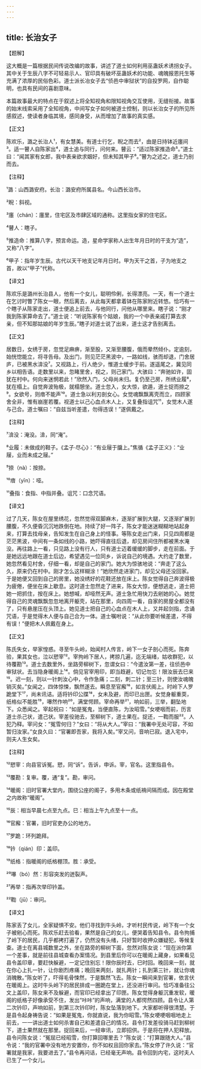 ```yaml
---
---
---
```

title: 长治女子
---




【题解】


这大概是一篇根据民间传说改编的故事，讲述了道士如何利用巫蛊妖术诱拐女子。其中关于生辰八字不可轻易示人、官印具有破坏巫蛊妖术的功能、魂魄报恩托生等充满了浓厚的民俗色彩。道士派长冶女子去“侦邑中审狱状”的自投罗网，自作聪明，也具有民间的喜剧意味。

本篇故事最大的特点在于叙述上将全知视角和限知视角交互使用，无缝衔接。故事的始末线索采用了全知视角，中间写女子如何被道士控制，则以长治女子的所见所感叙述，使读者身临其境，感同身受，从而增加了故事的真实感。


【正文】

陈欢乐，潞之长治人¹，有女慧美。有道士行乞，睨之而去²，由是日持钵近廛间³。适一瞽人自陈家出⁴，道士追与同行，问何来。瞽云：“适过陈家推造命⁵。”道士曰：“闻其家有女郎，我中表亲欲求姻好，但未知其甲子⁶。”瞽为之述之，道士乃别而去。

【注释】


¹潞：山西潞安府。长治：潞安府所属县名。今山西长治市。

²睨：斜视。

³廛（chán）：廛里，住宅区及市肆区域的通称。这里指女家的住宅区。

⁴瞽人：瞎子。

⁵推造命：推算八字，预言命运。造，星命学家称人出生年月日时的干支为“造”，又称“八字”。

⁶甲子：指年岁生辰。古代以天干地支记年月日时。甲为天干之首，子为地支之首，故以“甲子”代称。





【译文】


陈欢乐是潞州长治县人，他有一个女儿，聪明伶俐，长得漂亮。一天，有一个道士在乞讨时瞥了陈女一眼，然后离去，从此每天都拿着钵在陈家附近转悠。恰巧有一个瞎子从陈家走出，道士便追上前去，与他同行，问他从哪里来。瞎子说：“刚才我到陈家算命去了。”道士说：“听说陈家有个姑娘，我的一个中表亲戚打算去求亲，但不知那姑娘的年岁生辰。”瞎子对道士说了出来，道士这才告别离去。


【正文】

居数日，女绣于房，忽觉足麻痹，渐至股，又渐至腰腹，俄而晕然倾仆。定逾刻，始恍惚能立，将寻告母。及出门，则见茫茫黑波中，一路如线，骇而却退，门舍居庐，已被黑水渰没⁷。又视路上，行人绝少，惟道士缓步于前。遂遥尾之，冀见同乡以相告语。走数里以来，忽睹里舍，视之，则己家门。大骇曰：“奔驰如许，固犹在村中。何向来迷惘若此！”欣然入门，父母尚未归。复仍至己房，所绣业履⁸，犹在榻上。自觉奔波殆极，就榻憩坐。道士忽入，女大惊，欲遁，道士捉而捺之⁹。女欲号，则瘖不能声¹⁰。道士急以利刃剖女心。女觉魂飘飘离壳而立，四顾家舍全非，惟有崩崖若覆。视道士以己心血点木人上，又复叠指诅咒¹¹，女觉木人遂与己合。道士嘱曰：“自兹当听差遣，勿得违误！”遂佩戴之。

【注释】


⁷渰没：淹没。渰，同“淹”。

⁸业履：未做成的鞋子。《孟子·尽心》：“有业屦于牖上。”焦循《孟子正义》：“业屦，业而未成之屦。”

⁹捺（nà）：按捺。

¹⁰瘖（yīn）：哑。

¹¹叠指：食指、中指并叠。诅咒：口念咒语。





【译文】


过了几天，陈女在屋里绣花，忽然觉得双脚麻木，逐渐扩展到大腿，又逐渐扩展到腰腹，不久便昏沉沉地跌倒在地。持续了好一阵子，陈女才能迷迷糊糊地站起身来，打算去找母亲，告知发生在自己身上的怪事。等陈女走出门来，只见四周都是茫茫黑波，中间有一条如线的小路，她吓得直往后退，却见房间住所都被黑水淹没。再往路上一看，只见路上没有行人，只有道士迈着缓缓的脚步，走在前面。于是她远远地跟在道士后边，希望遇见一位同乡，诉说自己的境遇。大约走了数里，她忽然看见村舍，仔细一看，却是自己的家门。她大为惊骇地说：“奔走了这么久，原来仍在村中。刚才怎么这样糊涂！”她欣然走进家门，却见父母还没回家。于是她便又回到自己的房里，她没绣好的花鞋还放在床上。陈女觉得自己奔波得极为疲倦，便坐在床上歇息。这时道士忽然走了进来，陈女大惊，便想逃走，道士把她一把抓住，按在床上。她想喊，却哑然无声。道士急忙用快刀去剜她的心。她觉得自己的灵魂飘飘忽忽地离开躯壳，站在那里，向四周一看，自家的房屋全都没有了，只有悬崖压在头顶上。她见道士把自己的心血点在木人上，又并起剑指，念诵咒语，于是觉得木人便与自己合为一体。道士嘱咐说：“从此你要听候差遣，不得有误！”便把木人佩戴在身上。


【正文】

陈氏失女，举家惶惑。寻至牛头岭，始闻村人传言，岭下一女子剖心而死。陈奔验，果其女也，泣以愬宰¹²。宰拘岭下居人，拷掠几遍，迄无端绪，姑收群犯，以待覆勘¹³。道士去数里外，坐路旁柳树下，忽谓女曰：“今遣汝第一差，往侦邑中审狱状。去当隐身暖阁上¹⁴。倘见官宰用印，即当趋避，切记勿忘！限汝辰去巳来¹⁵。迟一刻，则以一针刺汝心中，令作急痛；二刻，刺二针；至三针，则使汝魂魄销灭矣。”女闻之，四体惊悚，飘然遂去。瞬息至官廨¹⁶，如言伏阁上。时岭下人罗跪堂下¹⁷，尚未讯诘。适将钤印公牒¹⁸，女未及避，而印已出匣。女觉身躯重耎，纸格似不能胜¹⁹，嚗然作响²⁰，满堂愕顾。宰命再举²¹，响如前，三举，翻坠地下。众悉闻之。宰起祝曰：“如是冤鬼，当便直陈，为汝昭雪。”女哽咽而前，历言道士杀己状，遣己状。宰差役驰去，至柳树下，道士果在。捉还，一鞫而服²²。人犯乃释。宰问女：“冤雪何归？”女曰：“将从大人。”宰曰：“我署中无处可容，不如暂归汝家。”女良久曰：“官署即吾家，我将入矣。”宰又问，音响已寂。退入宅中，则夫人生女矣。

【注释】


¹²愬宰：向县官诉冤。愬，同“诉”。告诉，申诉。宰，官名。这里指县令。

¹³覆勘：复审。覆，通“复”。勘，审问。

¹⁴暖阁：旧时官署大堂内，围绕公座的阁子，多用木条或纸褙间隔而成。因在殿堂之内故称“暖阁”。

¹⁵辰：相当早晨七点至九点。巳：相当上午九点至十一点。

¹⁶官廨：官署，旧时官吏办公的地方。

¹⁷罗跪：环列跪拜。

¹⁸钤（qián）印：盖印。

¹⁹纸格：指暖阁的纸格棚顶。胜：承受。

²⁰嚗（bó）然：形容突发的迸裂声。

²¹再举：指再次举印钤盖。

²²鞫（jū）：审问。





【译文】


陈家丢了女儿，全家疑惧不安。他们寻找到牛头岭，才听村民传说，岭下有一个女子被剜心而死。陈欢乐赶去验看，果然是自己的女儿，便哭着告知县令。县令拘捕了岭下的居民，几乎都拷打遍了，仍然没有头绪，只好暂时收押众嫌疑犯，等候复查。道士在离县城数里之外，坐在路旁的柳树下面，忽然对陈女说：“现在派你第一个差事，就是前往县城查看办案情况。到县里后你可以在暖阁上藏身，如果看见县令盖印章，要赶快躲避，一定记住别忘！限你辰时去，巳时回。晚回来一刻，就在你心上扎一针，让你剧烈疼痛；晚回来两刻，就扎两针；扎到第三针，就让你魂消魄散。”陈女听了，吓得毛骨悚然，于是飘然飞去。陈女一瞬间来到官署，依言伏在暖阁上。这时牛头岭下的居民排成一圈跪在堂上，还没进行审问。恰巧准备往公文上盖印，陈女来不及躲避，而官印已经拿出了印匣。陈女觉得身躯沉重发软，暖阁的纸格子好像承受不住，发出“咔咔”的声响，满堂的人都愕然四顾。县令让人第二次钤印，声响如前，到第三次钤印时，陈女坠落到地下。大家都听得很清楚。于是县令起身祷告说：“如果是冤鬼，你就直说，我为你昭雪。”陈女哽哽咽咽地走上前去，一一讲出道士如何杀害自己和差遣自己的情况。县令打发差役骑马赶到柳树下，道士果然就在那里。捉回来后，一经审讯，立即招供。于是将在押人犯释放。县令问陈女说：“冤屈已经昭雪，你打算回哪里去？”陈女说：“打算跟随大人。”县令说：“我的官署中没有地方安置你，你不如权且回你家去。”陈女停了许久说：“官署就是我家，我要进去了。”县令再问话，已经毫无声响。县令回到内宅，这时夫人已生了一个女儿。